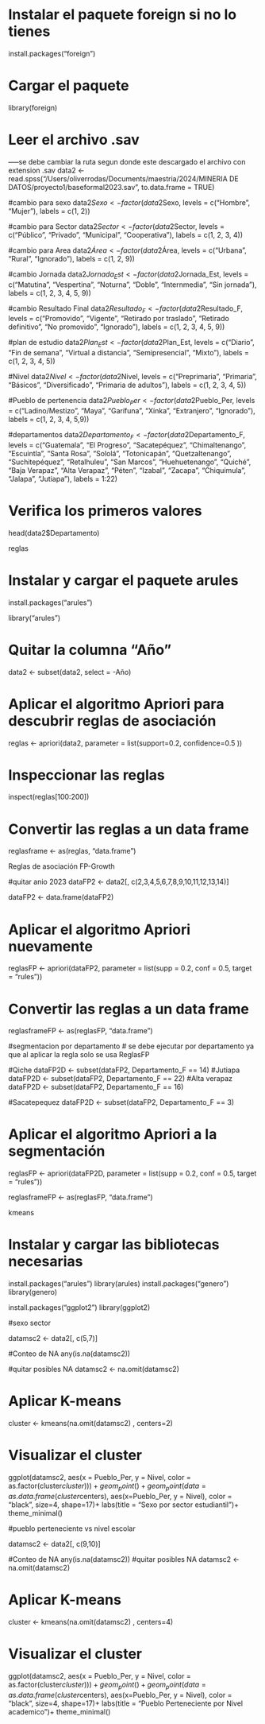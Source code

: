 # Instalar el paquete foreign si no lo tienes
install.packages("foreign")

# Cargar el paquete
library(foreign)

# Leer el archivo .sav

-----se debe cambiar la ruta segun donde este descargado el archivo con extension .sav
data2 <- read.spss("/Users/oliverrodas/Documents/maestria/2024/MINERIA DE DATOS/proyecto1/baseformal2023.sav", to.data.frame = TRUE)

#cambio para sexo
data2$Sexo <- factor(data2$Sexo, levels = c("Hombre", "Mujer"), labels = c(1, 2))

#cambio para Sector
data2$Sector <- factor(data2$Sector, levels = c("Público", "Privado", "Municipal", "Cooperativa"), labels = c(1, 2, 3, 4))

#cambio para Area
data2$Área <- factor(data2$Área, levels = c("Urbana", "Rural", "Ignorado"), labels = c(1, 2, 9))

#cambio Jornada
data2$Jornada_Est <- factor(data2$Jornada_Est, levels = c("Matutina", "Vespertina", "Noturna", "Doble", "Internmedia", "Sin jornada"), labels = c(1, 2, 3, 4, 5, 9))

#cambio Resultado Final
data2$Resultado_F <- factor(data2$Resultado_F, levels = c("Promovido", "Vigente", "Retirado por traslado", "Retirado definitivo", "No promovido", "Ignorado"), labels = c(1, 2, 3, 4, 5, 9))

#plan de estudio
data2$Plan_Est <- factor(data2$Plan_Est, levels = c("Diario", "Fin de semana", "Virtual a distancia", "Semipresencial", "Mixto"), labels = c(1, 2, 3, 4, 5))

#Nivel
data2$Nivel <- factor(data2$Nivel, levels = c("Preprimaria", "Primaria", "Básicos", "Diversificado", "Primaria de adultos"), labels = c(1, 2, 3, 4, 5))

#Pueblo de pertenencia
data2$Pueblo_Per <- factor(data2$Pueblo_Per, levels = c("Ladino/Mestizo", "Maya", "Garífuna", "Xinka", "Extranjero", "Ignorado"), labels = c(1, 2, 3, 4, 5,9))


#departamentos
data2$Departamento_F <- factor(data2$Departamento_F, levels = c("Guatemala", "El Progreso", "Sacatepéquez", "Chimaltenango", "Escuintla", "Santa Rosa", "Sololá", "Totonicapán", "Quetzaltenango", "Suchitepéquez", "Retalhuleu", "San Marcos", "Huehuetenango", "Quiché", "Baja Verapaz", "Alta Verapaz", "Péten", "Izabal", "Zacapa", "Chiquimula", "Jalapa", "Jutiapa"), labels = 1:22)


# Verifica los primeros valores
head(data2$Departamento)





################ reglas #######################

# Instalar y cargar el paquete arules
install.packages("arules")

library("arules")


# Quitar la columna "Año"
data2 <- subset(data2, select = -Año)

# Aplicar el algoritmo Apriori para descubrir reglas de asociación
reglas <- apriori(data2, parameter = list(support=0.2, confidence=0.5 ))

# Inspeccionar las reglas
inspect(reglas[100:200])

# Convertir las reglas a un data frame
reglasframe <- as(reglas, "data.frame")


################# Reglas de asociación FP-Growth ############

#quitar anio 2023
dataFP2 <- data2[, c(2,3,4,5,6,7,8,9,10,11,12,13,14)]

dataFP2 <- data.frame(dataFP2)

# Aplicar el algoritmo Apriori nuevamente
reglasFP <- apriori(dataFP2, parameter = list(supp = 0.2, conf = 0.5, target = "rules"))

# Convertir las reglas a un data frame
reglasframeFP <- as(reglasFP, "data.frame")



#segmentacion por departamento 
# se debe ejecutar por departamento ya que al aplicar la regla solo se usa ReglasFP

#Qiche
dataFP2D <- subset(dataFP2, Departamento_F == 14)
#Jutiapa
dataFP2D <- subset(dataFP2, Departamento_F == 22)
#Alta verapaz
dataFP2D <- subset(dataFP2, Departamento_F == 16)

#Sacatepequez
dataFP2D <- subset(dataFP2, Departamento_F == 3)

# Aplicar el algoritmo Apriori a la segmentación
reglasFP <- apriori(dataFP2D, parameter = list(supp = 0.2, conf = 0.5, target = "rules"))

reglasframeFP <- as(reglasFP, "data.frame")

############### kmeans ###############

# Instalar y cargar las bibliotecas necesarias
install.packages("arules")
library(arules)
install.packages("genero")
library(genero)

install.packages("ggplot2")
library(ggplot2)

#sexo sector

datamsc2 <- data2[, c(5,7)]

#Conteo de NA
any(is.na(datamsc2))

#quitar posibles NA
datamsc2 <- na.omit(datamsc2)

# Aplicar K-means
cluster <- kmeans(na.omit(datamsc2) , centers=2)

# Visualizar el cluster
ggplot(datamsc2, aes(x = Pueblo_Per, y = Nivel, color = as.factor(cluster$cluster)))+
  geom_point()+
  geom_point(data = as.data.frame(cluster$centers), aes(x=Pueblo_Per, y = Nivel), color = "black", size=4, shape=17)+
  labs(title = "Sexo por sector estudiantil")+
  theme_minimal()

#pueblo perteneciente vs nivel escolar

datamsc2 <- data2[, c(9,10)]

#Conteo de NA
any(is.na(datamsc2))
#quitar posibles NA
datamsc2 <- na.omit(datamsc2)

# Aplicar K-means
cluster <- kmeans(na.omit(datamsc2) , centers=4)

# Visualizar el cluster
ggplot(datamsc2, aes(x = Pueblo_Per, y = Nivel, color = as.factor(cluster$cluster)))+
  geom_point()+
  geom_point(data = as.data.frame(cluster$centers), aes(x=Pueblo_Per, y = Nivel), color = "black", size=4, shape=17)+
  labs(title = "Pueblo Perteneciente por Nivel academico")+
  theme_minimal()




